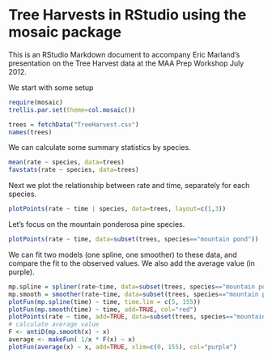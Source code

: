 Tree Harvests in RStudio using the mosaic package
========================================================

This is an RStudio Markdown document to accompany Eric Marland's presentation on the Tree Harvest data at the MAA Prep Workshop July 2012.

We start with some setup

```r
require(mosaic)
trellis.par.set(theme=col.mosaic())
```
```r
trees = fetchData("TreeHarvest.csv")
names(trees)
```

We can calculate some summary statistics by species.
```r
mean(rate ~ species, data=trees)
favstats(rate ~ species, data=trees)
```

Next we plot the relationship between rate and time, separately for each species.
```r
plotPoints(rate ~ time | species, data=trees, layout=c(1,3))
```

Let's focus on the mountain ponderosa pine species.
```r
plotPoints(rate ~ time, data=subset(trees, species=="mountain pond"))
```


We can fit two models (one spline, one smoother) to these data, and compare the fit to the observed values.  We also add the average value (in purple).
```r
mp.spline = spliner(rate~time, data=subset(trees, species=="mountain pond"))
mp.smooth = smoother(rate~time, data=subset(trees, species=="mountain pond"))
plotFun(mp.spline(time) ~ time, time.lim = c(5, 155))
plotFun(mp.smooth(time) ~ time, add=TRUE, col="red")
plotPoints(rate ~ time, add=TRUE, data=subset(trees, species=="mountain pond"))
# calculate average value
F <- antiD(mp.smooth(x) ~ x)
average <- makeFun( 1/x * F(x) ~ x)
plotFun(average(x) ~ x, add=TRUE, xlim=c(0, 155), col="purple")
```
